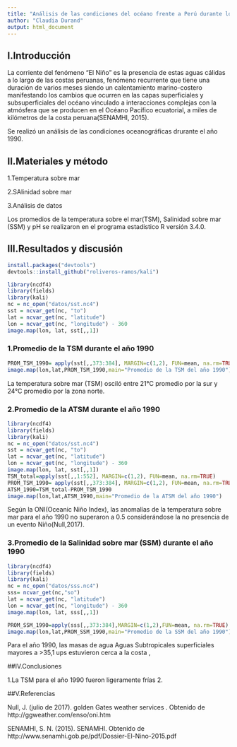 ```yaml
---
title: "Análisis de las condiciones del océano frente a Perú durante los años 1990"
author: "Claudia Durand"
output: html_document
---
```


## I.Introducción

La corriente del fenómeno “El Niño” es la presencia de estas aguas cálidas a lo largo de las costas peruanas, fenómeno recurrente que tiene una duración de varios meses siendo un  calentamiento marino-costero manifestando los cambios que ocurren en las capas superficiales y subsuperficiales del océano vinculado a interacciones complejas con la atmósfera que se producen en el Océano Pacífico ecuatorial, a miles de kilómetros de la costa peruana(SENAMHI, 2015).




Se realizó un análisis de las condiciones oceanográficas drurante el año 1990.


## II.Materiales y método


1.Temperatura sobre mar

2.SAlinidad sobre mar

3.Análisis de datos 

Los promedios de la temperatura sobre el mar(TSM), Salinidad sobre mar (SSM) y pH se realizaron en el programa estadistico R versión 3.4.0.

## III.Resultados y discusión

```r
install.packages("devtools")
devtools::install_github("roliveros-ramos/kali")
```
```r
library(ncdf4)
library(fields)
library(kali)
nc = nc_open("datos/sst.nc4")
sst = ncvar_get(nc, "to")
lat = ncvar_get(nc, "latitude")
lon = ncvar_get(nc, "longitude") - 360
image.map(lon, lat, sst[,,1])
```
### 1.Promedio de la TSM durante el año 1990
```r
PROM_TSM_1990= apply(sst[,,373:384], MARGIN=c(1,2), FUN=mean, na.rm=TRUE)
image.map(lon,lat,PROM_TSM_1990,main="Promedio de la TSM del año 1990")
```
La temperatura sobre mar (TSM) osciló entre 21°C promedio por la sur y 24°C promedio por la zona norte.

### 2.Promedio de la ATSM durante el año 1990

```r
library(ncdf4)
library(fields)
library(kali)
nc = nc_open("datos/sst.nc4")
sst = ncvar_get(nc, "to")
lat = ncvar_get(nc, "latitude")
lon = ncvar_get(nc, "longitude") - 360
image.map(lon, lat, sst[,,1])
TSM_total=apply(sst[,,1:552], MARGIN=c(1,2), FUN=mean, na.rm=TRUE)
PROM_TSM_1990= apply(sst[,,373:384], MARGIN=c(1,2), FUN=mean, na.rm=TRUE)
ATSM_1990=TSM_total-PROM_TSM_1990
image.map(lon,lat,ATSM_1990,main="Promedio de la ATSM del año 1990")
```
Según la ONI(Oceanic Niño Index), las anomalías de la temperatura sobre  mar para el año 1990 no superaron a 0.5 considerándose la no presencia de un evento Niño(Null,2017).

### 3.Promedio de la Salinidad sobre mar (SSM) durante el año 1990

```r
library(ncdf4)
library(fields)
library(kali)
nc = nc_open("datos/sss.nc4")
sss= ncvar_get(nc,"so")
lat = ncvar_get(nc, "latitude")
lon = ncvar_get(nc, "longitude") - 360
image.map(lon, lat, sss[,,1])
```

```r
PROM_SSM_1990=apply(sss[,,373:384],MARGIN=c(1,2),FUN=mean, na.rm=TRUE)
image.map(lon,lat,PROM_SSM_1990,main="Promedio de la SSM del año 1990")
```
Para el año 1990, las masas de agua Aguas Subtropicales superficiales mayores a  >35,1 ups estuvieron cerca a la costa , 

##IV.Conclusiones

1.La TSM para el año 1990 fueron ligeramente frías
2.

##V.Referencias

Null, J. (julio de 2017). golden Gates weather services . Obtenido de http://ggweather.com/enso/oni.htm

SENAMHI, S. N. (2015). SENAMHI. Obtenido de http://www.senamhi.gob.pe/pdf/Dossier-El-Nino-2015.pdf



